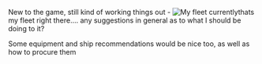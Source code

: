
New to the game, still kind of working things out - [[File:123456789.png|thumb|My fleet currently]]thats my fleet right there.... any suggestions in general as to what I should be doing to it?

Some equipment and ship recommendations would be nice too, as well as how to procure them <ac_metadata title="Need some advice!" lastmove="1449620299"> </ac_metadata>